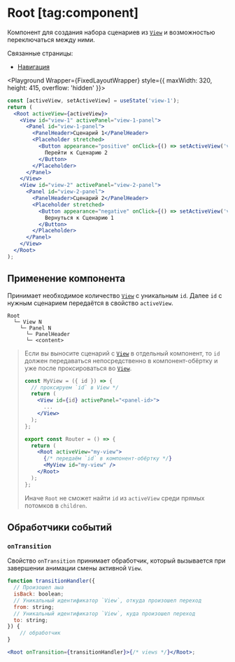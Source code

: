 <Overview group="navigation">

# Root [tag:component]

Компонент для создания набора сценариев из [`View`](/components/view) и возможностью переключаться между ними.

Связанные страницы:

- [Навигация](/overview/navigation)

</Overview>


<Playground Wrapper={FixedLayoutWrapper} style={{ maxWidth: 320, height: 415, overflow: 'hidden' }}>

```jsx
const [activeView, setActiveView] = useState('view-1');
return (
  <Root activeView={activeView}>
    <View id="view-1" activePanel="view-1-panel">
      <Panel id="view-1-panel">
        <PanelHeader>Сценарий 1</PanelHeader>
        <Placeholder stretched>
          <Button appearance="positive" onClick={() => setActiveView('view-2')}>
            Перейти к Сценарию 2
          </Button>
        </Placeholder>
      </Panel>
    </View>
    <View id="view-2" activePanel="view-2-panel">
      <Panel id="view-2-panel">
        <PanelHeader>Сценарий 2</PanelHeader>
        <Placeholder stretched>
          <Button appearance="negative" onClick={() => setActiveView('view-1')}>
            Вернуться к Сценарию 1
          </Button>
        </Placeholder>
      </Panel>
    </View>
  </Root>
);
```

</Playground>

## Применение компонента

Принимает необходимое количество [`View`](/components/view) с уникальным `id`. Далее `id` с нужным сценарием передаётся в свойство
`activeView`.

```
Root
  └─ View N
    └─ Panel N
      └─ PanelHeader
      └─ <content>
```

> Если вы выносите сценарий с [`View`](/components/view) в отдельный компонент, то `id` должен передаваться непосредственно в
> компонент-обёртку и уже после проксироваться во [`View`](/components/view).
>
> ```jsx showLineNumbers filename="src/router.tsx" {2-4,13-14}
> const MyView = ({ id }) => {
>   // проксируем `id` в View */
>   return (
>     <View id={id} activePanel="<panel-id>">
>       ...
>     </View>
>   );
> };
>
> export const Router = () => {
>   return (
>     <Root activeView="my-view">
>       {/* передаём `id` в компонент-обёртку */}
>       <MyView id="my-view" />
>     </Root>
>   );
> };
> ```
>
> Иначе `Root` не сможет найти `id` из `activeView` среди прямых потомков в `children`.

## Обработчики событий

### `onTransition`

Свойство `onTransition` принимает обработчик, который вызывается при завершении анимации смены активной `View`.

```jsx
function transitionHandler({
  // Произошел аыа
  isBack: boolean;
  // Уникальный идентификатор `View`, откуда произошел переход
  from: string;
  // Уникальный идентификатор `View`, куда произошел переход
  to: string;
}) {
    // обработчик
}

<Root onTransition={transitionHandler}>{/* views */}</Root>;
```
